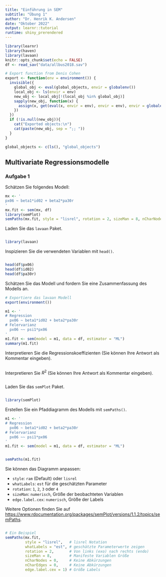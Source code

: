 ```yaml
---
title: "Einführung in SEM"
subtitle: "Übung 1"
author: "Dr. Henrik K. Andersen"
date: "Oktober 2022"
output: learnr::tutorial
runtime: shiny_prerendered
---
```


```r
library(learnr)
library(haven)
library(lavaan)
knitr::opts_chunk$set(echo = FALSE)
df <- read_sav("data/allbus2018.sav")

# Export function from Denis Cohen
export <- function(env = environment()) {
  invisible({
    global_obj <- eval(global_objects, envir = globalenv())
    local_obj <- ls(envir = env)
    new_obj <- local_obj[!(local_obj %in% global_obj)]
    sapply(new_obj, function(x) {
      assign(x, get(eval(x, envir = env), envir = env), envir = globalenv())
    })
  })
  if (!is.null(new_obj)){
    cat("Exported objects:\n")
    cat(paste(new_obj, sep = ";; "))
  }
}

global_objects <- c(ls(), "global_objects")
```

## Multivariate Regressionsmodelle

### Aufgabe 1

Schätzen Sie folgendes Modell: 

```r
mx <- '
px06 ~ beta1*id02 + beta2*pa30r
'
mx.fit <- sem(mx, df)
library(semPlot)
semPaths(mx.fit, style = "lisrel", rotation = 2, sizeMan = 8, nCharNodes = 0, nCharEdges = 0, edge.label.cex = 1)
```

Laden Sie das `lavaan` Paket.

```r

```

```r
library(lavaan)
```

Inspizieren Sie die verwendeten Variablen mit `head()`.

```r

```

```r
head(df$px06)
head(df$id02)
head(df$pa30r)
```

Schätzen Sie das Modell und fordern Sie eine Zusammenfassung des Modells an. 

```r

# Exportiere das lavaan Modell
export(environment())
```

```r
m1 <- '
# Regression
  px06 ~ beta1*id02 + beta2*pa30r
# Felervarianz 
  px06 ~~ psi1*px06
'
m1.fit <- sem(model = m1, data = df, estimator = "ML")
summary(m1.fit)
```

Interpretieren Sie die Regressionskoeffizienten (Sie können Ihre Antwort als Kommentar eingeben).

```r

```

Interpretieren Sie $R^{2}$ (Sie können Ihre Antwort als Kommentar eingeben).

```r

```

Laden Sie das `semPlot` Paket. 

```r

```

```r
library(semPlot)
```

Erstellen Sie ein Pfaddiagramm des Modells mit `semPaths()`.

```r
m1 <- '
# Regression
  px06 ~ beta1*id02 + beta2*pa30r
# Felervarianz 
  px06 ~~ psi1*px06
'
m1.fit <- sem(model = m1, data = df, estimator = "ML")
```

```r

```

```r
semPaths(m1.fit)
```

Sie können das Diagramm anpassen:

- `style`: `ram` (Default) oder `lisrel` 
- `whatLabels`: `est` für die geschätzten Parameter
- `rotation`: `1`, `2`, `3` oder `4`
- `sizeMan`: `numerisch`, Größe der beobachteten Variablen
- `edge.label.cex`: `numerisch`, Größe der Labels 

Weitere Optionen finden Sie auf [https://www.rdocumentation.org/packages/semPlot/versions/1.1.2/topics/semPaths](https://www.rdocumentation.org/packages/semPlot/versions/1.1.2/topics/semPaths).

```r

```

```r
# Ein Beispiel
semPaths(mx.fit, 
         style = "lisrel",   # lisrel Notation
         whatLabels = "est", # geschätzte Parameterwerte zeigen
         rotation = 2,       # Von links (exo) nach rechts (endo)
         sizeMan = 8,        # Manifeste Variablen Größe 
         nCharNodes = 0,     # Keine Abkürzungen
         nCharEdges = 0,     # Keine Abkürzungen
         edge.label.cex = 1) # Größe Labels 
```